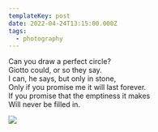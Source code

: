 ```yaml
---
templateKey: post
date: 2022-04-24T13:15:00.000Z
tags:
  - photography
---
```

Can you draw a perfect circle?<br/>
Giotto could, or so they say.<br/>
I can, he says, but only in stone,<br/>
Only if you promise me it will last forever.<br/>
If you promise that the emptiness it makes<br/>
Will never be filled in.

![](../../assets/photos/20220424-IMG_1491.jpg)
